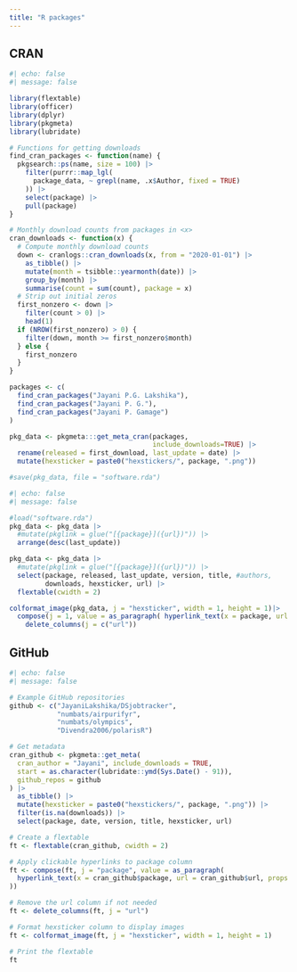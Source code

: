 ```yaml
---
title: "R packages"
---
```


## CRAN

```r
#| echo: false
#| message: false

library(flextable)
library(officer)
library(dplyr)
library(pkgmeta)
library(lubridate)

# Functions for getting downloads
find_cran_packages <- function(name) {
  pkgsearch::ps(name, size = 100) |>
    filter(purrr::map_lgl(
      package_data, ~ grepl(name, .x$Author, fixed = TRUE)
    )) |>
    select(package) |>
    pull(package)
}

# Monthly download counts from packages in <x>
cran_downloads <- function(x) {
  # Compute monthly download counts
  down <- cranlogs::cran_downloads(x, from = "2020-01-01") |>
    as_tibble() |>
    mutate(month = tsibble::yearmonth(date)) |>
    group_by(month) |>
    summarise(count = sum(count), package = x)
  # Strip out initial zeros
  first_nonzero <- down |>
    filter(count > 0) |>
    head(1)
  if (NROW(first_nonzero) > 0) {
    filter(down, month >= first_nonzero$month)
  } else {
    first_nonzero
  }
}

packages <- c(    
  find_cran_packages("Jayani P.G. Lakshika"),
  find_cran_packages("Jayani P. G."),
  find_cran_packages("Jayani P. Gamage")
)

pkg_data <- pkgmeta:::get_meta_cran(packages, 
                                    include_downloads=TRUE) |>
  rename(released = first_download, last_update = date) |>
  mutate(hexsticker = paste0("hexstickers/", package, ".png"))

#save(pkg_data, file = "software.rda")
```

```r
#| echo: false
#| message: false

#load("software.rda")
pkg_data <- pkg_data |>
  #mutate(pkglink = glue("[{package}]({url})")) |>
  arrange(desc(last_update))

pkg_data <- pkg_data |>
  #mutate(pkglink = glue("[{package}]({url})")) |> 
  select(package, released, last_update, version, title, #authors, 
         downloads, hexsticker, url) |>
  flextable(cwidth = 2) 

colformat_image(pkg_data, j = "hexsticker", width = 1, height = 1)|>
  compose(j = 1, value = as_paragraph( hyperlink_text(x = package, url = url, props = fp_text(color = "#376C98")))) |>
    delete_columns(j = c("url")) 

```

## GitHub

```r
#| echo: false
#| message: false

# Example GitHub repositories
github <- c("JayaniLakshika/DSjobtracker", 
            "numbats/airpurifyr",
            "numbats/olympics",
            "Divendra2006/polarisR")

# Get metadata
cran_github <- pkgmeta::get_meta(
  cran_author = "Jayani", include_downloads = TRUE,
  start = as.character(lubridate::ymd(Sys.Date() - 91)),
  github_repos = github
) |>
  as_tibble() |>
  mutate(hexsticker = paste0("hexstickers/", package, ".png")) |>
  filter(is.na(downloads)) |>
  select(package, date, version, title, hexsticker, url)

# Create a flextable
ft <- flextable(cran_github, cwidth = 2)

# Apply clickable hyperlinks to package column
ft <- compose(ft, j = "package", value = as_paragraph(
  hyperlink_text(x = cran_github$package, url = cran_github$url, props = fp_text(color = "#376C98"))
))

# Remove the url column if not needed
ft <- delete_columns(ft, j = "url")

# Format hexsticker column to display images
ft <- colformat_image(ft, j = "hexsticker", width = 1, height = 1)

# Print the flextable
ft

```
